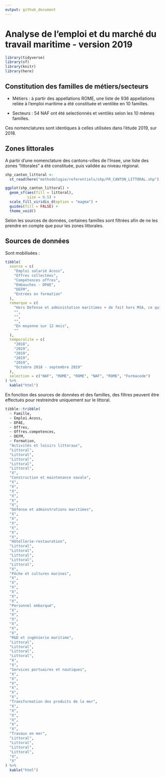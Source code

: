 ```yaml
---
output: github_document
---
```


# Analyse de l'emploi et du marché du travail maritime - version 2019

```r
library(tidyverse)
library(sf)
library(knitr)
library(here)
```


## Constitution des familles de métiers/secteurs

+ Métiers : à partir des appellations ROME, une liste de 936 appellations reliée à l'emploi maritime a été constituée et ventilée en 10 familles.

+ Secteurs : 54 NAF ont été selectionnés et ventilés selon les 10 mêmes familles.

Ces nomenclatures sont identiques à celles utilisées dans l'étude 2019, sur 2018.

## Zones littorales

A partir d'une nomenclature des cantons-villes de l'Insee, une liste des zones "littorales" a été constituée, puis validée au niveau régional.

```r
shp_canton_littoral <-
  st_read(here("methodologie/referentiels/shp/FR_CANTON_LITTORAL.shp"), quiet = TRUE)

ggplot(shp_canton_littoral) +
  geom_sf(aes(fill = littoral),
          size = 0.5) +
  scale_fill_viridis_d(option = "magma") +
  guides(fill = FALSE) +
  theme_void()
```

Selon les sources de données, certaines familles sont filtrées afin de ne les prendre en compte que pour les zones littorales.

## Sources de données

Sont mobilisées :

```r
tibble(
  source = c(
    "Emploi salarié Acoss",
    "Offres collectées",
    "Compétences offres",
    "Embauches - DPAE",
    "DEFM",
    "Entrées en formation"
  ),
  remarque = c(
    "Hors Défense et administation maritimes + de fait hors MSA, ce qui sous-estime Pêche et cultures marines",
    "",
    "",
    "",
    "En moyenne sur 12 mois",
    ""
  ),
  temporalite = c(
    "2018",
    "2019",
    "2019",
    "2019",
    "2019",
    "Octobre 2018 - septembre 2019"
  ),
  selection = c("NAF", "ROME", "ROME", "NAF", "ROME", "Formacode")
) %>%
  kable("html")
```

En fonction des sources de données et des familles, des filtres peuvent être effectués pour restreindre uniquement sur le littoral.

```r
tibble::tribble(
  ~ Famille,
  ~ Emploi.Acoss,
  ~ DPAE,
  ~ Offres,
  ~ Offres.competences,
  ~ DEFM,
  ~ Formation,
  "Activités et loisirs littoraux",
  "Littoral",
  "Littoral",
  "Littoral",
  "Littoral",
  "Littoral",
  "X",
  "Construction et maintenance navale",
  "X",
  "X",
  "X",
  "X",
  "X",
  "X",
  "Défense et adminstrations maritimes",
  "X",
  "X",
  "X",
  "X",
  "X",
  "X",
  "Hôtellerie-restauration",
  "Littoral",
  "Littoral",
  "Littoral",
  "Littoral",
  "Littoral",
  "X",
  "Pêche et cultures marines",
  "X",
  "X",
  "X",
  "X",
  "X",
  "X",
  "Personnel embarqué",
  "X",
  "X",
  "X",
  "X",
  "X",
  "X",
  "R&D et ingénierie maritime",
  "Littoral",
  "Littoral",
  "Littoral",
  "Littoral",
  "X",
  "X",
  "Services portuaires et nautiques",
  "X",
  "X",
  "X",
  "X",
  "X",
  "X",
  "Transformation des produits de la mer",
  "X",
  "X",
  "X",
  "X",
  "X",
  "X",
  "Travaux en mer",
  "Littoral",
  "Littoral",
  "Littoral",
  "Littoral",
  "X",
  "X"
) %>%
  kable("html")

```


